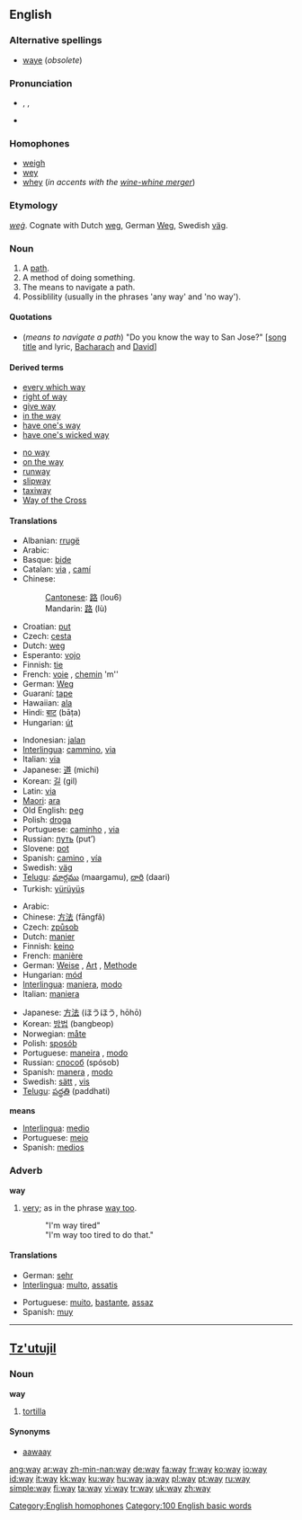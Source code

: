 {{wikipedia}}
==English==

{{rank|how|long|am|121|way|even|say|well}}

===Alternative spellings===
*[[waye]] (''obsolete'')

===Pronunciation===
*{{AHD|wā}}, {{IPA|/weɪ/}}, {{SAMPA|/weI/}}
*{{audio|en-us-way.ogg|Audio (US)}}
*:{{rhymes|eɪ}}

===Homophones===
*[[weigh]]
*[[wey]]
*[[whey]] (''in accents with the [[wine-whine merger]]'')

===Etymology===
{{OE.}} ''[[weg#Old English|weġ]]''.  Cognate with Dutch [[weg]], German [[Weg]], Swedish [[väg]].

===Noun===
{{en-noun}}

# A [[path]].
# A method of doing something.
# The means to navigate a path.
# Possiblility (usually in the phrases 'any way' and 'no way').

====Quotations====
* (''means to navigate a path'') "Do you know the way to San Jose?" <nowiki>[</nowiki>[[w:Do You Know the Way to San Jose|song title]] and lyric, [[w:Burt Bacharach|Bacharach]] and [[w:Hal David|David]]]

====Derived terms====
{{top2}}
*[[every which way]]
*[[right of way]]
*[[give way]]
*[[in the way]]
*[[have one's way]]
*[[have one's wicked way]]
{{mid2}}
*[[no way]]
*[[on the way]]
*[[runway]]
*[[slipway]]
*[[taxiway]]
*[[Way of the Cross]]
{{bottom}}

====Translations====
{{trans-top|wide path}}
*Albanian: [[rrugë]]
*Arabic: {{ARchar|[[طريق]]}} {{Unicode|(ʈaríeq)}}
*Basque: [[bide]]
*Catalan: [[via]] {{f}}, [[camí]] {{m}}
*Chinese:
*:[[Cantonese]]: [[路]] (lou6)
*:Mandarin: [[路]] (lù)
*Croatian: [[put]] {{m}}
*Czech: [[cesta]] {{f}}
*Dutch: [[weg]]
*Esperanto: [[vojo]]
*Finnish: [[tie]]
*French: [[voie]] {{f}}, [[chemin]] 'm''
*German: [[Weg]] {{m}}
*Guaraní: [[tape]]
*Hawaiian: [[ala#Hawaiian|ala]]
*Hindi: [[बाट]] (bāṭa)
*Hungarian: [[út]]
{{trans-mid}}
*Indonesian: [[jalan]]
*[[Interlingua]]: [[cammino]], [[via]]
*Italian: [[via#Italian|via]] {{f}}
*Japanese: [[道]] (michi)
*Korean: [[길]] (gil)
*Latin: [[via]] {{f}}
*[[Maori]]: [[ara]]
*Old English: [[ƿeg]] {{m}}
*Polish: [[droga]] {{f}}
*Portuguese: [[caminho]] {{m}}, [[via#Portuguese|via]] {{f}}
*Russian: [[путь]] (put’) {{m}}
*Slovene: [[pot#Slovene|pot]]
*Spanish: [[camino]] {{m}}, [[vía]] {{f}}
*Swedish: [[väg]] {{c}}
*[[Telugu]]: [[మార్గము]] (maargamu), [[దారి]] (daari)
*Turkish: [[yürüyüş]]
{{trans-bottom}}

{{trans-top|method}}
*Arabic: {{ARchar|[[طريقة]]}} {{Unicode|(ʈaríeqa)}} {{f}}
*Chinese: [[方法]] (fāngfǎ)
*Czech: [[způsob]] {{m}}
*Dutch: [[manier]]
*Finnish: [[keino]]
*French: [[manière]] {{f}}
*German: [[Weise]] {{f}}, [[Art]] {{f}}, [[Methode]] {{f}}
*Hungarian: [[mód]]
*[[Interlingua]]: [[maniera]], [[modo]]
*Italian: [[maniera]] {{f}}
{{trans-mid}}
*Japanese: [[方法]] (ほうほう, hōhō)
*Korean: [[방법]] (bangbeop)
*Norwegian: [[måte]]
*Polish: [[sposób]]
*Portuguese: [[maneira]] {{f}}, [[modo]] {{m}}
*Russian: [[способ]] (spósob) {{m}}
*Spanish: [[manera]] {{f}}, [[modo]] {{m}}
*Swedish: [[sätt]] {{n}}, [[vis]]
*[[Telugu]]: [[పద్ధతి ]] (paddhati)
{{trans-bottom}}

'''means'''
*[[Interlingua]]: [[medio]]
*Portuguese: [[meio]] {{m}}
*Spanish: [[medios]] {{m}}

===Adverb===
'''way'''

# {{slang}} [[very]]; as in the phrase [[way too]].
#:"I'm way tired"
#:"I'm way too tired to do that."

====Translations====
{{top}}
*German: [[sehr]]
*[[Interlingua]]: [[multo]], [[assatis]]
{{mid}}
*Portuguese: [[muito]], [[bastante]], [[assaz]]
*Spanish: [[muy]]
{{bottom}}

[[Category:English homophones]]
[[Category:100 English basic words]]

----

==[[Tz'utujil]]==

===Noun===
'''way'''

# [[tortilla]]

====Synonyms====
*[[aawaay]]

[[ang:way]]
[[ar:way]]
[[zh-min-nan:way]]
[[de:way]]
[[fa:way]]
[[fr:way]]
[[ko:way]]
[[io:way]]
[[id:way]]
[[it:way]]
[[kk:way]]
[[ku:way]]
[[hu:way]]
[[ja:way]]
[[pl:way]]
[[pt:way]]
[[ru:way]]
[[simple:way]]
[[fi:way]]
[[ta:way]]
[[vi:way]]
[[tr:way]]
[[uk:way]]
[[zh:way]]